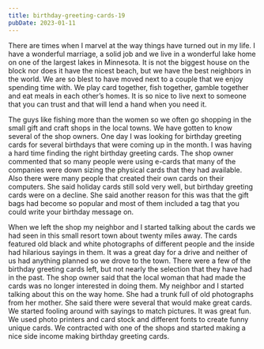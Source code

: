 ```yaml
---
title: birthday-greeting-cards-19
pubDate: 2023-01-11
---
```


There are times when I marvel at the way things have turned out in my life. I have a wonderful marriage, a solid job and we live in a wonderful lake home on one of the largest lakes in Minnesota. It is not the biggest house on the block nor does it have the nicest beach, but we have the best neighbors in the world. We are so blest to have moved next to a couple that we enjoy spending time with. We play card together, fish together, gamble together and eat meals in each other’s homes. It is so nice to live next to someone that you can trust and that will lend a hand when you need it. 

The guys like fishing more than the women so we often go shopping in the small gift and craft shops in the local towns. We have gotten to know several of the shop owners. One day I was looking for birthday greeting cards for several birthdays that were coming up in the month. I was having a hard time finding the right birthday greeting cards. The shop owner commented that so many people were using e-cards that many of the companies were down sizing the physical cards that they had available. Also there were many people that created their own cards on their computers. She said holiday cards still sold very well, but birthday greeting cards were on a decline. She said another reason for this was that the gift bags had become so popular and most of them included a tag that you could write your birthday message on.

When we left the shop my neighbor and I started talking about the cards we had seen in this small resort town about twenty miles away. The cards featured old black and white photographs of different people and the inside had hilarious sayings in them. It was a great day for a drive and neither of us had anything planned so we drove to the town. There were a few of the birthday greeting cards left, but not nearly the selection that they have had in the past. The shop owner said that the local woman that had made the cards was no longer interested in doing them. My neighbor and I started talking about this on the way home. She had a trunk full of old photographs from her mother. She said there were several that would make great cards. We started fooling around with sayings to match pictures. It was great fun. We used photo printers and card stock and different fonts to create funny unique cards. We contracted with one of the shops and started making a nice side income making birthday greeting cards.